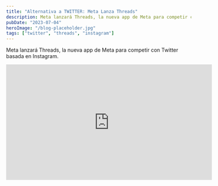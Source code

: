 ```yaml
---
title: "Alternativa a TWITTER: Meta Lanza Threads"
description: Meta lanzará Threads, la nueva app de Meta para competir con Twitter basada en Instagram.
pubDate: "2023-07-04"
heroImage: "/blog-placeholder.jpg"
tags: ["twitter", "threads", "instagram"]
---
```


Meta lanzará Threads, la nueva app de Meta para competir con Twitter basada en Instagram.

<div class="video-wrapper">
  <iframe
    width="560"
    height="315"
    src="https://www.youtube.com/embed/IT5vu0Hvuu0"
    title="YouTube video player"
    frameborder="0"
    allow="accelerometer; autoplay; clipboard-write; encrypted-media; gyroscope; picture-in-picture; web-share"
    allowfullscreen
  ></iframe>
</div>
